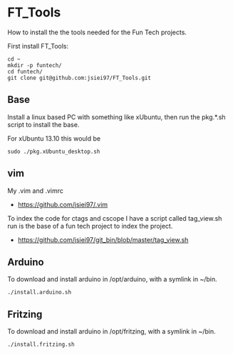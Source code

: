 = FT_Tools =

How to install the the tools needed for the Fun Tech projects.

First install FT_Tools:
<pre>
cd ~
mkdir -p funtech/
cd funtech/
git clone git@github.com:jsiei97/FT_Tools.git
</pre>


== Base ==
Install a linux based PC with something like xUbuntu,
then run the pkg.*.sh script to install the base.

For xUbuntu 13.10 this would be
<pre>
sudo ./pkg.xUbuntu_desktop.sh
</pre>

== vim ==
My .vim and .vimrc
* https://github.com/jsiei97/.vim

To index the code for ctags and cscope I have a script called tag_view.sh
run is the base of a fun tech project to index the project.
* https://github.com/jsiei97/git_bin/blob/master/tag_view.sh

== Arduino ==
To download and install arduino in /opt/arduino, with a symlink in ~/bin.

<pre>
./install.arduino.sh
</pre>

== Fritzing ==

To download and install arduino in /opt/fritzing, with a symlink in ~/bin.

<pre>
./install.fritzing.sh
</pre>


